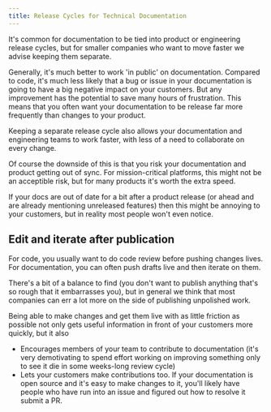 ```yaml
---
title: Release Cycles for Technical Documentation 
---
```


It's common for documentation to be tied into product or engineering release cycles, but for smaller companies who want to move faster we advise keeping them separate.

Generally, it's much better to work 'in public' on documentation. Compared to code, it's much less likely that a bug or issue in your documentation is going to have a big negative impact on your customers. But any improvement has the potential to save many hours of frustration. This means that you often want your documentation to be release far more frequently than changes to your product.

Keeping a separate release cycle also allows your documentation and engineering teams to work faster, with less of a need to collaborate on every change.

Of course the downside of this is that you risk your documentation and product getting out of sync. For mission-critical platforms, this might not be an acceptible risk, but for many products it's worth the extra speed.

If your docs are out of date for a bit after a product release (or ahead and are already mentioning unreleased features) then this might be annoying to your customers, but in reality most people won't even notice.

## Edit and iterate after publication

For code, you usually want to do code review before pushing changes lives. For documentation, you can often push drafts live and then iterate on them.

There's a bit of a balance to find (you don't want to publish anything that's so rough that it embarrasses you), but in general we think that most companies can err a lot more on the side of publishing unpolished work.

Being able to make changes and get them live with as little friction as possible not only gets useful information in front of your customers more quickly, but it also

* Encourages members of your team to contribute to documentation (it's very demotivating to spend effort working on improving something only to see it die in some weeks-long review cycle)
* Lets your customers make contributions too. If your documentation is open source and it's easy to make changes to it, you'll likely have people who have run into an issue and figured out how to resolve it submit a PR.




